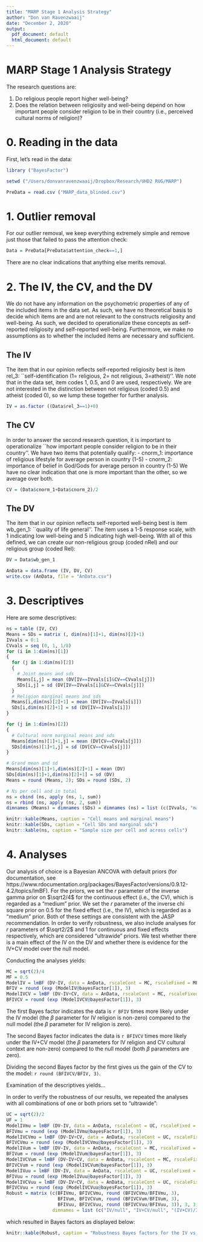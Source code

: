 ```yaml
---
title: "MARP Stage 1 Analysis Strategy"
author: "Don van Ravenzwaaij"
date: "December 2, 2020"
output:
  pdf_document: default
  html_document: default
---
```


MARP Stage 1 Analysis Strategy
==============================================================

The research questions are:

1) Do religious people report higher well-being?
2) Does the relation between religiosity and well-being depend on how important people consider religion to be in their country (i.e., perceived cultural norms of religion)?

# 0. Reading in the data

First, let's read in the data:

```r
library ("BayesFactor")
```

```r
setwd ("/Users/donvanravenzwaaij/Dropbox/Research/UHD2 RUG/MARP")
```

```r
PreData = read.csv ("MARP_data_blinded.csv")
```

# 1. Outlier removal

For our outlier removal, we keep everything extremely simple and remove just those that failed to pass the attention check:

```r
Data = PreData[PreData$attention_check==1,]
```

There are no clear indications that anything else merits removal.

# 2. The IV, the CV, and the DV

We do not have any information on the psychometric properties of any of the included items in the data set. As such, we have no theoretical basis to decide which items are and are not relevant to the constructs religiosity and well-being. As such, we decided to operationalize these concepts as self-reported religiosity and self-reported well-being. Furthermore, we make no assumptions as to whether the included items are necessary and sufficient.

## The IV

The item that in our opinion reflects self-reported religiosity best is item rel_3: ``self-identification (1= religious, 2= not religious, 3=atheist)''. We note that in the data set, item codes 1, 0.5, and 0 are used, respectively. We are not interested in the distinction between not religious (coded 0.5) and atheist (coded 0), so we lump these together for further analysis.

```r
IV = as.factor ((Data$rel_3==1)+0)
```

## The CV

In order to answer the second research question, it is important to operationalize ``how important people consider religion to be in their country''. We have two items that potentially qualify:
- cnorm_1: importance of religious lifestyle for average person in country (1-5)
- cnorm_2: importance of belief in God/Gods for average person in country (1-5)
We have no clear indication that one is more important than the other, so we average over both.

```r
CV = (Data$cnorm_1+Data$cnorm_2)/2
```

## The DV

The item that in our opinion reflects self-reported well-being best is item wb_gen_1: ``quality of life general''. The item uses a 1-5 response scale, with 1 indicating low well-being and 5 indicating high well-being. With all of this defined, we can create our non-religious group (coded nRel) and our religious group (coded Rel):


```r
DV = Data$wb_gen_1

AnData = data.frame (IV, DV, CV)
write.csv (AnData, file = "AnData.csv")
```

# 3. Descriptives

Here are some descriptives:
```r
ns = table (IV, CV)
Means = SDs = matrix (, dim(ns)[1]+1, dim(ns)[2]+1)
IVvals = 0:1
CVvals = seq (0, 1, 1/8)
for (i in 1:dim(ns)[1])
{
  for (j in 1:dim(ns)[2])
  {
    # Joint means and sds
    Means[i,j] = mean (DV[IV==IVvals[i]&CV==CVvals[j]])
    SDs[i,j] = sd (DV[IV==IVvals[i]&CV==CVvals[j]])
  }
  # Religion marginal means and sds
  Means[i,dim(ns)[2]+1] = mean (DV[IV==IVvals[i]])
  SDs[i,dim(ns)[2]+1] = sd (DV[IV==IVvals[i]])
}

for (j in 1:dim(ns)[2])
{
  # Cultural norm marginal means and sds
  Means[dim(ns)[1]+1,j] = mean (DV[CV==CVvals[j]])
  SDs[dim(ns)[1]+1,j] = sd (DV[CV==CVvals[j]])
}

# Grand mean and sd
Means[dim(ns)[1]+1,dim(ns)[2]+1] = mean (DV)
SDs[dim(ns)[1]+1,dim(ns)[2]+1] = sd (DV)
Means = round (Means, 2); SDs = round (SDs, 2)

# Ns per cell and in total
ns = cbind (ns, apply (ns, 1, sum))
ns = rbind (ns, apply (ns, 2, sum))
dimnames (Means) = dimnames (SDs) = dimnames (ns) = list (c(IVvals, "marginal"), c(CVvals, "marginal"))
```

```r
knitr::kable(Means, caption = "Cell means and marginal means")
knitr::kable(SDs, caption = "Cell SDs and marginal sds")
knitr::kable(ns, caption = "Sample size per cell and across cells")
```

# 4. Analyses

Our analysis of choice is a Bayesian ANCOVA with default priors (for documentation, see https://www.rdocumentation.org/packages/BayesFactor/versions/0.9.12-4.2/topics/lmBF). For the priors, we set the $r$ parameter of the inverse gamma prior on $\sqrt2/4$ for the continuous effect (i.e., the CV), which is regarded as a "medium" prior. We set the $r$ parameter of the inverse chi square prior on $0.5$ for the fixed effect (i.e., the IV), which is regarded as a "medium" prior. Both of these settings are consistent with the JASP recommendation. In order to verify robustness, we also include analyses for $r$ parameters of $\sqrt2/2$ and $1$ for continuous and fixed effects respectively, which are considered "ultrawide" priors. We test whether there is a main effect of the IV on the DV and whether there is evidence for the IV+CV model over the null model.

<!-- This analysis is the one-sided t-test variant, don't think it needs to be included. -->
<!-- Specifically, we calculate a Jeffreys-Zellner-Siow Bayes factor, which means we put a Cauchy prior of effect size $\delta$. The Cauchy prior is centered on zero with scale parameter $1/\sqrt2$. -->
<!-- ```{r} -->
<!-- BF10 = as.vector (ttestBF (x = DV[IV==0], y = DV[IV==1], nullInterval = c(-Inf, 0),  -->
<!--                           rscale = 1/sqrt(2)))[1] -->
<!-- ``` -->

Conducting the analyses yields:
```r
MC = sqrt(2)/4
MF = 0.5
ModelIV = lmBF (DV~IV, data = AnData, rscaleCont = MC, rscaleFixed = MF)
BFIV = round (exp (ModelIV@bayesFactor[1]), 3)
ModelIVCV = lmBF (DV~IV+CV, data = AnData, rscaleCont = MC, rscaleFixed = MF)
BFIVCV = round (exp (ModelIVCV@bayesFactor[1]), 3)
```

The first Bayes factor indicates the data is `r BFIV` times more likely under the IV model (the $\beta$ parameter for IV religion is non-zero) compared to the null model (the $\beta$ parameter for IV religion is zero).

The second Bayes factor indicates the data is `r BFIVCV` times more likely under the IV+CV model (the $\beta$ parameters for IV religion and CV cultural context are non-zero) compared to the null model (both $\beta$ parameters are zero).

Dividing the second Bayes factor by the first gives us the gain of the CV to the model: `r round (BFIVCV/BFIV, 3)`.

Examination of the descriptives yields...

In order to verify the robustness of our results, we repeated the analyses with all combinations of one or both priors set to "ultrawide":
```r
UC = sqrt(2)/2
UF = 1
ModelIVmu = lmBF (DV~IV, data = AnData, rscaleCont = UC, rscaleFixed = MF)
BFIVmu = round (exp (ModelIVmu@bayesFactor[1]), 3)
ModelIVCVmu = lmBF (DV~IV+CV, data = AnData, rscaleCont = UC, rscaleFixed = MF)
BFIVCVmu = round (exp (ModelIVCVmu@bayesFactor[1]), 3)
ModelIVum = lmBF (DV~IV, data = AnData, rscaleCont = MC, rscaleFixed = UF)
BFIVum = round (exp (ModelIVum@bayesFactor[1]), 3)
ModelIVCVum = lmBF (DV~IV+CV, data = AnData, rscaleCont = MC, rscaleFixed = UF)
BFIVCVum = round (exp (ModelIVCVum@bayesFactor[1]), 3)
ModelIVuu = lmBF (DV~IV, data = AnData, rscaleCont = UC, rscaleFixed = UF)
BFIVuu = round (exp (ModelIVuu@bayesFactor[1]), 3)
ModelIVCVuu = lmBF (DV~IV+CV, data = AnData, rscaleCont = UC, rscaleFixed = UF)
BFIVCVuu = round (exp (ModelIVCVuu@bayesFactor[1]), 3)
Robust = matrix (c(BFIVmu, BFIVCVmu, round (BFIVCVmu/BFIVmu, 3), 
                   BFIVum, BFIVCVum, round (BFIVCVum/BFIVum, 3),
                   BFIVuu, BFIVCVuu, round (BFIVCVuu/BFIVuu, 3)), 3, 3, 
                 dimnames = list (c("IV/null", "IV+CV/null", "(IV+CV)/IV"), c("IVmCVu", "IVuCVm", "IVuCVu")))
```

which resulted in Bayes factors as displayed below:

```r
knitr::kable(Robust, caption = "Robustness Bayes factors for the IV vs null, the IV+CV vs null, and the IV+CV vs IV models (rows) and one or two ultawide priors for the IV or CV (columns)")
```


